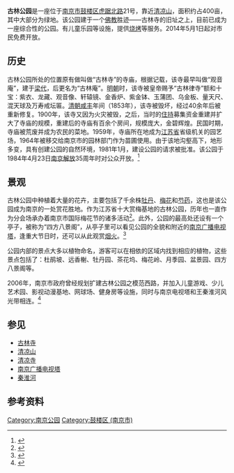 {{Infobox park
|park        = 古林公园
|image       = 
[[File:2019古林公园02.jpg|280px]]
|image size  = 300px
|alt         = 
|caption     = 
|type        = 公共公园
|location    = [[南京市|南京市]][[鼓楼区_(南京市)|鼓楼区]]
|size        = 400亩
|opened      = 1984年4月23日
|status      = 全年开放
}}

'''古林公园'''是一座位于[[南京市|南京市]][[鼓楼区_(南京市)|鼓楼区]][[虎踞北路_(南京)|虎踞北路]]21号，靠近[[清凉山|清凉山]]，面积约占400亩，其中大部分为绿地。该公园建于一个[[佛教|佛教]]胜迹——古林寺的旧址之上，目前已成为一座综合性的公园。有儿童乐园等设施，提供[[烧烤|烧烤]]等服务。2014年5月1日起对市民免费开放。

==历史==
古林公园所处的位置原有做叫做“古林寺”的寺庙，根据记载，该寺最早叫做“观音庵”，建于[[南朝梁|梁代]]，后更名为“古林庵”。[[明朝|明朝]]时，该寺被皇帝赐予“古林律寺”额和十宝：紫衣、龙藏、观音像、轩辕镜、金香炉、紫金钵、玉蒲团、乌金板、量天尺、混天球及万寿戒坛匾。[[清朝|清朝]][[咸丰|咸丰]]年间（1853年），该寺被毁坏，经过40余年后被重新修复。1900年，该寺又因为火灾被毁，之后，当时的[[住持|住持]]募集资金重建并扩大了寺庙的规模，重建后的寺庙有百余个房间，规模庞大，金碧辉煌。民国时期，寺庙被荒废并成为农民的菜地。1959年，寺庙所在地成为[[江苏省|江苏省]]省级机关的园艺场，1964年被移交给南京市的园林部门作为苗圃使用。由于该地沟壑高下，地形多变，具有创建公园的自然环境，1981年1月，建设公园的请求被批准。该公园于1984年4月23日[[渡江战役#占领南京|南京解放]]35周年时对公众开放。<ref>{{cite web|title=古林公园|url=http://njdfz.nje.cn/HTMLNEWS/1365/2012213162830.htm|publisher=南京地方志|accessdate=2012-07-17|deadurl=yes|archiveurl=https://web.archive.org/web/20121102025528/http://njdfz.nje.cn/HTMLNEWS/1365/2012213162830.htm|archivedate=2012-11-02}}</ref>

==景观==
古林公园中种植着大量的花卉，主要包括了千余株[[牡丹|牡丹]]、[[梅花|梅花]]和[[芍药|芍药]]，这也是该公园成为南京的一处赏花胜地。作为江苏省十大赏梅基地的古林公园，历年也一直作为分会场承办着南京市国际梅花节的诸多活动<ref>{{cite web|url=http://www.cnutg.com/news/NewsContent.aspx?id=1548|title=南京梅花节赏花攻略|first=|last=|work=cnutg.com|year=2012 [last update]|accessdate=18 July 2012}}{{dead link|date=2017年12月 |bot=InternetArchiveBot |fix-attempted=yes }}</ref>。此外，公园的最高处还设有一个亭子，被称为“四方八景阁”，从亭子里可以看见公园的全貌和附近的[[南京广播电视塔|南京广播电视塔]]，逢重大节日时，还可以从此观赏[[烟火|烟火]]。<ref>{{cite web|author=南京市旅游局|title=南京市古林公园|url=http://gl.nju.gov.cn/page/?gyid=18|accessdate=2012-07-17|archive-url=https://web.archive.org/web/20120518192915/http://gl.nju.gov.cn/page/?gyid=18|archive-date=2012-05-18|dead-url=yes}}</ref>

公园内部的景点大多以植物命名，游客可以在相依的区域内找到相应的植物，这些景点包括了：杜鹃坡、远香榭、牡丹园、茶花坞、梅花岭、月季园、盆景园、四方八景阁等。

2006年，南京市政府曾经规划扩建古林公园之模范西路，并加入儿童游戏、少儿艺术园、影视动漫基地、网球场、健身房等设施，同时与南京电视塔和王秦淮河风光带相连。<ref>{{cite web|author=龙虎网|title=古林公园酝酿北扩至模范西路 总体规划昨起公示|url=http://news.sina.com.cn/c/2006-11-08/064810441177s.shtml|publisher=新浪新闻中心|accessdate=2012-07-17|archive-date=2019-07-28|archive-url=https://web.archive.org/web/20190728201949/http://news.sina.com.cn/c/2006-11-08/064810441177s.shtml}}</ref>

== 参见 ==
*[[古林寺|古林寺]]
*[[清凉山|清凉山]]
*[[清凉寺|清凉寺]]
*[[南京广播电视塔|南京广播电视塔]]
*[[秦淮河|秦淮河]]

==参考资料==
{{reflist}}

{{南京}}
[[Category:南京公园|Category:南京公园]]
[[Category:鼓楼区_(南京市)|Category:鼓楼区 (南京市)]]